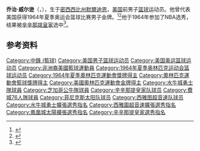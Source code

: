 {{NoteTA|G1=Sports}}
'''乔治·威尔逊'''（{{lang-en|George Wilson}}，{{bd|1942年|5月9日||}}），生于[[密西西比州|密西西比州]][[默爾迪恩_(密西西比州)|默爾迪恩]]，[[美国|美国]]前男子[[篮球|篮球]]运动员。他曾代表美国获得1964年夏季奥运会篮球比赛男子金牌。<ref>{{Cite web|title=George WILSON|url=https://www.olympic.org/george-wilson|accessdate=2021-04-08|work=International Olympic Committee}}</ref><ref>{{cite web|url=https://www.olympedia.org/athletes/7360|title=George Wilson|work=Olympedia|accessdate=2021-04-09|archive-date=2021-04-20|archive-url=https://web.archive.org/web/20210420011721/https://www.olympedia.org/athletes/7360}}</ref>他于1964年参加了NBA选秀，结果被[[沙加緬度國王|辛辛那提皇家]]选中<ref>{{cite web|url=https://www.basketball-reference.com/players/w/wilsoge01.html|title=George Wilson|work=Basketball Reference|accessdate=2021-04-09|archive-date=2010-05-07|archive-url=https://web.archive.org/web/20100507103456/http://www.basketball-reference.com/players/w/wilsoge01.html}}</ref>。

== 参考资料 ==
{{reflist}}

{{1964年NBA选秀}}
{{1964年夏季奥运会美国男子篮球阵容}}

{{Authority control}}
{{DEFAULTSORT:Wilson, George}}
[[Category:中鋒_(籃球)|Category:中鋒 (籃球)]]
[[Category:美国男子篮球运动员|Category:美国男子篮球运动员]]
[[Category:美国奥运篮球运动员|Category:美国奥运篮球运动员]]
[[Category:非洲裔美國籃球運動員|Category:非洲裔美國籃球運動員]]
[[Category:1964年夏季奥林匹克运动会篮球运动员|Category:1964年夏季奥林匹克运动会篮球运动员]]
[[Category:1964年夏季奧林匹克運動會獎牌得主|Category:1964年夏季奧林匹克運動會獎牌得主]]
[[Category:奧林匹克運動會籃球獎牌得主|Category:奧林匹克運動會籃球獎牌得主]]
[[Category:美國奧林匹克運動會金牌得主|Category:美國奧林匹克運動會金牌得主]]
[[Category:水牛城勇士隊球員|Category:水牛城勇士隊球員]]
[[Category:芝加哥公牛隊球員|Category:芝加哥公牛隊球員]]
[[Category:辛辛那提皇家队球员|Category:辛辛那提皇家队球员]]
[[Category:費城76人隊球員|Category:費城76人隊球員]]
[[Category:菲尼克斯太阳队球员|Category:菲尼克斯太阳队球员]]
[[Category:西雅图超音速队球员|Category:西雅图超音速队球员]]
[[Category:水牛城勇士擴張選秀指名|Category:水牛城勇士擴張選秀指名]]
[[Category:西雅圖超音速擴張選秀指名|Category:西雅圖超音速擴張選秀指名]]
[[Category:鳳凰城太陽擴張選秀指名|Category:鳳凰城太陽擴張選秀指名]]
[[Category:辛辛那提皇家選秀指名|Category:辛辛那提皇家選秀指名]]